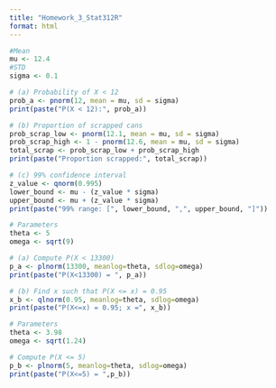 ```yaml
---
title: "Homework_3_Stat312R"
format: html
---
```


```r

#Mean
mu <- 12.4
#STD
sigma <- 0.1

# (a) Probability of X < 12
prob_a <- pnorm(12, mean = mu, sd = sigma)
print(paste("P(X < 12):", prob_a))

# (b) Proportion of scrapped cans
prob_scrap_low <- pnorm(12.1, mean = mu, sd = sigma)
prob_scrap_high <- 1 - pnorm(12.6, mean = mu, sd = sigma)
total_scrap <- prob_scrap_low + prob_scrap_high
print(paste("Proportion scrapped:", total_scrap))

# (c) 99% confidence interval
z_value <- qnorm(0.995)
lower_bound <- mu - (z_value * sigma)
upper_bound <- mu + (z_value * sigma)
print(paste("99% range: [", lower_bound, ",", upper_bound, "]"))
```

```r
# Parameters
theta <- 5
omega <- sqrt(9)

# (a) Compute P(X < 13300)
p_a <- plnorm(13300, meanlog=theta, sdlog=omega)
print(paste("P(X<13300) = ", p_a))

# (b) Find x such that P(X <= x) = 0.95
x_b <- qlnorm(0.95, meanlog=theta, sdlog=omega)
print(paste("P(X<=x) = 0.95; x =", x_b))

```

```r
# Parameters
theta <- 3.98
omega <- sqrt(1.24)

# Compute P(X <= 5)
p_b <- plnorm(5, meanlog=theta, sdlog=omega)
print(paste("P(X<=5) = ",p_b))
```